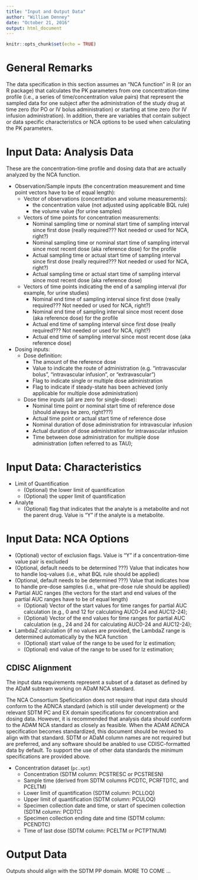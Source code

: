 ```yaml
---
title: "Input and Output Data"
author: "William Denney"
date: "October 21, 2016"
output: html_document
---
```


```r
knitr::opts_chunk$set(echo = TRUE)
```
# General Remarks
The data specification in this section assumes an "NCA function" in R (or an R package) that calculates the PK parameters from one concentration-time profile (i.e., a series of time/concentration value pairs) that represent the sampled data for one subject after the administration of the study drug at time zero (for PO or IV bolus administration) or starting at time zero (for IV infusion administration). In addition, there are variables that contain subject or data specific characteristics or NCA options to be used when calculating the PK parameters. 

# Input Data: Analysis Data
These are the concentration-time profile and dosing data that are actually analyzed by the NCA function. 

* Observation/Sample inputs (the concentration measurement and time point vectors have to be of equal length):
    * Vector of observations (concentration and volume measurements):
        * the concentration value (not adjusted using applicable BQL rule)
        * the volume value (for urine samples)
    * Vectors of time points for concentration measurements:
        * Nominal sampling time or nominal start time of sampling interval since first dose (really required??? Not needed or used for NCA, right?)
        * Nominal sampling time or nominal start time of sampling interval since most recent dose (aka reference dose) for the profile
        * Actual sampling time or actual start time of sampling interval since first dose (really required??? Not needed or used for NCA, right?)
        * Actual sampling time or actual start time of sampling interval since most recent dose (aka reference dose) 
     * Vectors of time points indicating the end of a sampling interval (for example, for urine studies)      
        * Nominal end time of sampling interval since first dose (really required??? Not needed or used for NCA, right?)
        * Nominal end time of sampling interval since most recent dose (aka reference dose) for the profile
        * Actual end time of sampling interval since first dose (really required??? Not needed or used for NCA, right?)
        * Actual end time of sampling interval since most recent dose (aka reference dose) 
* Dosing inputs:
    * Dose definition:
        * The amount of the reference dose
        * Value to indicate the route of administration (e.g. "intravascular bolus", "intravascular infusion", or "extravascular") 
        * Flag to indicate single or multiple dose administration 
        * Flag to indicate if steady-state has been achieved (only applicable for multiple dose administration)
    * Dose time inputs (all are zero for single-dose):
        * Nominal time point or nominal start time of reference dose (should always be zero, right???)
        * Actual time point or actual start time of reference dose
        * Nominal duration of dose administration for intravascular infusion
        * Actual duration of dose administration for intravascular infusion 
        * Time between dose administration for multiple dose administration (often referred to as TAU);

# Input Data: Characteristics
* Limit of Quantification
    * (Optional) the lower limit of quantification
    * (Optional) the upper limit of quantification
* Analyte
    * (Optional) flag that indicates that the analyte is a metabolite and not the parent drug. Value is "Y" if the analyte is a metabolite.

# Input Data: NCA Options
* (Optional) vector of exclusion flags. Value is "Y" if a concentration-time value pair is excluded
* (Optional, default needs to be determined ???) Value that indicates how to handle loq-values (i.e., what BQL rule should be applied)
* (Optional, default needs to be determined ???) Value that indicates how to handle pre-dose samples (i.e., what pre-dose rule should be applied)
* Partial AUC ranges (the vectors for the start and end values of the partial AUC ranges have to be of equal length)
    * (Optional) Vector of the start values for time ranges for partial AUC calculation (e.g., 0 and 12 for calculating AUC0-24 and AUC12-24);
    * (Optional) Vector of the end values for time ranges for partial AUC calculation (e.g., 24 and 24 for calculating AUC0-24 and AUC12-24);
* LambdaZ calculation (if no values are provided, the LambdaZ range is determined automatically by the NCA function
    * (Optional) start value of the range to be used for lz estimation;
    * (Optional) end value of the range to be used for lz estimation;


## CDISC Alignment 

The input data requirements represent a subset of a dataset as defined by the ADaM subteam working on ADaM NCA standard. 

The NCA Consortium Speficication does not require that input data should conform to the ADNCA standard (which is still under development) or the relevant SDTM PC and EX domain specifications for concentration and dosing data. However, it is recommended that analysis data should conform to the ADAM NCA standard as closely as feasible. When the ADAM ADNCA specification becomes standardized, this document should be revised to align with that standard. SDTM or ADaM column names are not required but are preferred, and any software should be anabled to use CDISC-formatted data by default. To support the use of other data standards the minimum specifications are provided above.

* Concentration dataset (`pc.xpt`)
    * Concentration (SDTM column: PCSTRESC or PCSTRESN)
    * Sample time (derived from SDTM columns PCDTC, PCRFTDTC, and PCELTM)
    * Lower limit of quantification (SDTM column: PCLLOQ)
    * Upper limit of quantification (SDTM column: PCULOQ)
    * Specimen collection date and time, or start of specimen collection (SDTM column: PCDTC)
    * Specimen collection ending date and time (SDTM column: PCENDTC)
    * Time of last dose (SDTM column: PCELTM or PCTPTNUM)

# Output Data

Outputs should align with the SDTM PP domain. MORE TO COME ...
